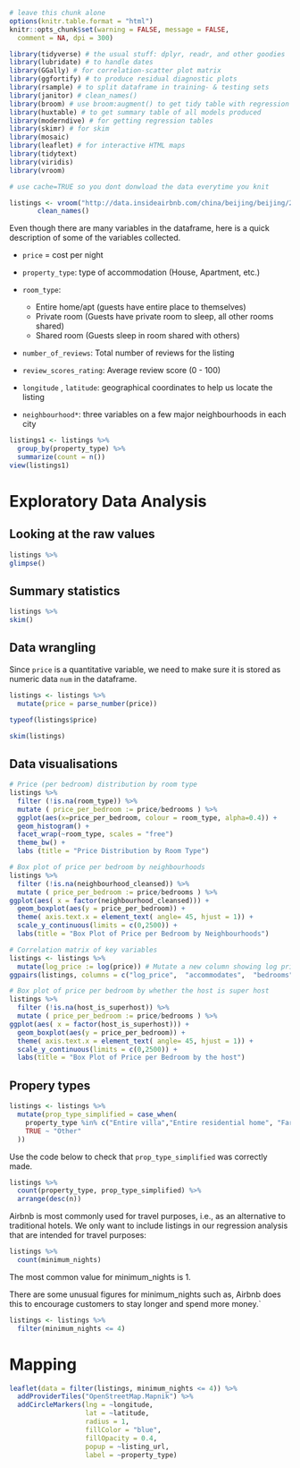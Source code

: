
```r
# leave this chunk alone
options(knitr.table.format = "html") 
knitr::opts_chunk$set(warning = FALSE, message = FALSE, 
  comment = NA, dpi = 300)
```

```r

library(tidyverse) # the usual stuff: dplyr, readr, and other goodies
library(lubridate) # to handle dates
library(GGally) # for correlation-scatter plot matrix
library(ggfortify) # to produce residual diagnostic plots
library(rsample) # to split dataframe in training- & testing sets
library(janitor) # clean_names()
library(broom) # use broom:augment() to get tidy table with regression output, residuals, etc
library(huxtable) # to get summary table of all models produced
library(moderndive) # for getting regression tables
library(skimr) # for skim
library(mosaic)
library(leaflet) # for interactive HTML maps
library(tidytext)
library(viridis)
library(vroom)
```


```r

# use cache=TRUE so you dont donwload the data everytime you knit

listings <- vroom("http://data.insideairbnb.com/china/beijing/beijing/2021-09-28/data/listings.csv.gz") %>% 
       clean_names()

```


Even though there are many variables in the dataframe, here is a quick description of some of the variables collected.

- `price` = cost per night 
- `property_type`: type of accommodation (House, Apartment, etc.)
- `room_type`:

  - Entire home/apt (guests have entire place to themselves)
  - Private room (Guests have private room to sleep, all other rooms shared)
  - Shared room (Guests sleep in room shared with others)

- `number_of_reviews`: Total number of reviews for the listing
- `review_scores_rating`: Average review score (0 - 100)
- `longitude` , `latitude`: geographical coordinates to help us locate the listing
- `neighbourhood*`: three variables on a few major neighbourhoods in each city 

```r
listings1 <- listings %>% 
  group_by(property_type) %>% 
  summarize(count = n()) 
view(listings1)
```

# Exploratory Data Analysis

## Looking at the raw values

```r
listings %>%
glimpse()
```

## Summary statistics

```r
listings %>%
skim()
```

## Data wrangling

Since `price` is a quantitative variable, we need to make sure it is stored as numeric data `num` in the dataframe.

```r
listings <- listings %>% 
  mutate(price = parse_number(price))
```

```r
typeof(listings$price)
```
```r
skim(listings)
```

## Data visualisations

```r
# Price (per bedroom) distribution by room type
listings %>%
  filter (!is.na(room_type)) %>%
  mutate ( price_per_bedroom := price/bedrooms ) %>%
  ggplot(aes(x=price_per_bedroom, colour = room_type, alpha=0.4)) +
  geom_histogram() +
  facet_wrap(~room_type, scales = "free")
  theme_bw() +
  labs (title = "Price Distribution by Room Type")
```

```r
# Box plot of price per bedroom by neighbourhoods
listings %>%
  filter (!is.na(neighbourhood_cleansed)) %>%
  mutate ( price_per_bedroom := price/bedrooms ) %>%
ggplot(aes( x = factor(neighbourhood_cleansed))) +
  geom_boxplot(aes(y = price_per_bedroom)) +
  theme( axis.text.x = element_text( angle= 45, hjust = 1)) +  
  scale_y_continuous(limits = c(0,2500)) +
  labs(title = "Box Plot of Price per Bedroom by Neighbourhoods")
```

```r
# Correlation matrix of key variables
listings <- listings %>% 
  mutate(log_price := log(price)) # Mutate a new column showing log price
ggpairs(listings, columns = c("log_price",  "accommodates",  "bedrooms", "availability_30", "availability_60", "review_scores_rating", "beds", "number_of_reviews", "minimum_nights"))
```

```r
# Box plot of price per bedroom by whether the host is super host
listings %>%
  filter (!is.na(host_is_superhost)) %>%
  mutate ( price_per_bedroom := price/bedrooms ) %>%
ggplot(aes( x = factor(host_is_superhost))) +
  geom_boxplot(aes(y = price_per_bedroom)) +
  theme( axis.text.x = element_text( angle= 45, hjust = 1)) +  
  scale_y_continuous(limits = c(0,2500)) +
  labs(title = "Box Plot of Price per Bedroom by the host")
```

## Propery types

```r
listings <- listings %>%
  mutate(prop_type_simplified = case_when(
    property_type %in% c("Entire villa","Entire residential home", "Farm stay","Private room in farm stay") ~ property_type, 
    TRUE ~ "Other"
  ))
```

Use the code below to check that `prop_type_simplified` was correctly made.

```r
listings %>%
  count(property_type, prop_type_simplified) %>%
  arrange(desc(n))        
```        

Airbnb is most commonly used for travel purposes, i.e., as an alternative to traditional hotels. We only want to include  listings in our regression analysis that are intended for travel purposes:

```r
listings %>%
  count(minimum_nights)
```
The most common value for minimum_nights is 1.

There are some unusual figures for minimum_nights such as, Airbnb does this to encourage customers to stay longer and spend more money.`

```r
listings <- listings %>% 
  filter(minimum_nights <= 4)
```  

# Mapping

```r
leaflet(data = filter(listings, minimum_nights <= 4)) %>% 
  addProviderTiles("OpenStreetMap.Mapnik") %>% 
  addCircleMarkers(lng = ~longitude, 
                   lat = ~latitude, 
                   radius = 1, 
                   fillColor = "blue", 
                   fillOpacity = 0.4, 
                   popup = ~listing_url,
                   label = ~property_type)
```
